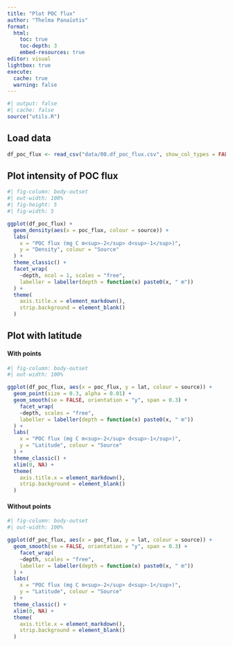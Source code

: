```yaml
---
title: "Plot POC flux"
author: "Thelma Panaïotis"
format:
  html:
    toc: true
    toc-depth: 3
    embed-resources: true
editor: visual
lightbox: true
execute:
  cache: true
  warning: false
---
```


```r
#| output: false
#| cache: false
source("utils.R")
```

## Load data

```r
df_poc_flux <- read_csv("data/00.df_poc_flux.csv", show_col_types = FALSE)
```

## Plot intensity of POC flux

```r
#| fig-column: body-outset
#| out-width: 100%
#| fig-height: 5
#| fig-width: 5

ggplot(df_poc_flux) +
  geom_density(aes(x = poc_flux, colour = source)) +
  labs(
    x = "POC flux (mg C m<sup>-2</sup> d<sup>-1</sup>)", 
    y = "Density", colour = "Source"
  ) +
  theme_classic() +
  facet_wrap(
    ~depth, ncol = 1, scales = "free", 
    labeller = labeller(depth = function(x) paste0(x, " m"))
  ) + 
  theme(
    axis.title.x = element_markdown(),
    strip.background = element_blank()
  )
```

## Plot with latitude

#### With points

```r
#| fig-column: body-outset
#| out-width: 100%

ggplot(df_poc_flux, aes(x = poc_flux, y = lat, colour = source)) +
  geom_point(size = 0.3, alpha = 0.01) +
  geom_smooth(se = FALSE, orientation = "y", span = 0.3) +
    facet_wrap(
    ~depth, scales = "free", 
    labeller = labeller(depth = function(x) paste0(x, " m"))
  ) +
  labs(
    x = "POC flux (mg C m<sup>-2</sup> d<sup>-1</sup>)", 
    y = "Latitude", colour = "Source"
  ) +
  theme_classic() + 
  xlim(0, NA) +
  theme(
    axis.title.x = element_markdown(),
    strip.background = element_blank()
  )
```

#### Without points

```r
#| fig-column: body-outset
#| out-width: 100%

ggplot(df_poc_flux, aes(x = poc_flux, y = lat, colour = source)) +
  geom_smooth(se = FALSE, orientation = "y", span = 0.3) +
    facet_wrap(
    ~depth, scales = "free", 
    labeller = labeller(depth = function(x) paste0(x, " m"))
  ) +
  labs(
    x = "POC flux (mg C m<sup>-2</sup> d<sup>-1</sup>)", 
    y = "Latitude", colour = "Source"
  ) +
  theme_classic() + 
  xlim(0, NA) +
  theme(
    axis.title.x = element_markdown(),
    strip.background = element_blank()
  )
```
